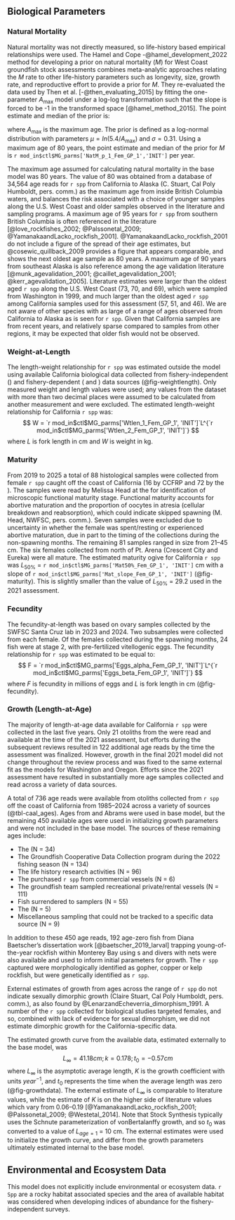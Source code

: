 ## Biological Parameters <!--(TOR section D3)--> {#sec-biology}

### Natural Mortality

Natural mortality was not directly measured, so life-history based empirical relationships were used. The Hamel and Cope -@hamel_development_2022 method for developing a prior on natural mortality ($M$) for West Coast groundfish stock assessments combines meta-analytic approaches relating the $M$ rate to other life-history parameters such as longevity, size, growth rate, and reproductive effort to provide a prior for $M$. They re-evaluated the data used by Then et al. [-@then_evaluating_2015] by fitting the one-parameter $A_{\text{max}}$ model under a log-log transformation such that the slope is forced to be -1 in the transformed space [@hamel_method_2015]. The point estimate and median of the prior is:

\begin{centering}

$M=\frac{5.4}{A_{\text{max}}}$

\end{centering}

\vspace{0.5cm}

where $A_{\text{max}}$ is the maximum age. The prior is defined as a log-normal distribution with parameters $\mu = ln(5.4/A_{\text{max}})$ and $\sigma = 0.31$. Using a maximum age of 80 years, the point estimate and median of the prior for $M$ is `r mod_in$ctl$MG_parms['NatM_p_1_Fem_GP_1','INIT']` per year.

The maximum age assumed for calculating natural mortality in the base model was 80 years. The value of 80 was obtained from a database of 34,564 age reads for `r spp` from California to Alaska (C. Stuart, Cal Poly Humboldt, pers. comm.) as the maximum age from inside British Columbia waters, and balances the risk associated with a choice of younger samples along the U.S. West Coast and older samples observed in the literature and sampling programs. A maximum age of 95 years for `r spp` from southern British Columbia is often referenced in the literature [@love_rockfishes_2002; @Palssonetal_2009; @YamanakaandLacko_rockfish_2001]. @YamanakaandLacko_rockfish_2001 do not include a figure of the spread of their age estimates, but @cosewic_quillback_2009 provides a figure that appears comparable, and shows the next oldest age sample as 80 years. A maximum age of 90 years from southeast Alaska is also reference among the age validation literature [@munk_agevalidation_2001; @caillet_agevalidation_2001; @kerr_agevalidation_2005]. Literature estimates were larger than the oldest aged `r spp` along the U.S. West Coast (73, 70, and 69), which were sampled from Washington in 1999, and much larger than the oldest aged `r spp` among California samples used for this assessment (57, 51, and 46). We are not aware of other species with as large of a range of ages observed from California to Alaska as is seen for `r spp`. Given that California samples are from recent years, and relatively sparse compared to samples from other regions, it may be expected that older fish would not be observed. 


### Weight-at-Length

The length-weight relationship for `r spp` was estimated outside the model using available California biological data collected from fishery-independent (\gls{s-wcgbt}) and fishery-dependent (\gls{mrfss} and \gls{crfs}) data sources (@fig-weightlength). Only measured weight and length values were used; any values from the \gls{mrfss} dataset with more than two decimal places were assumed to be calculated from another measurement and were excluded. The estimated length-weight relationship for California `r spp` was:
$$
W = `r mod_in$ctl$MG_parms['Wtlen_1_Fem_GP_1', 'INIT']`L^{`r mod_in$ctl$MG_parms['Wtlen_2_Fem_GP_1', 'INIT']`}
$$
where $L$ is fork length in cm and $W$ is weight in kg.

### Maturity

From 2019 to 2025 a total of 88 histological samples were collected from female `r spp` caught off the coast of California (16 by CCFRP and 72 by the \gls{swfsc}). The samples were read by Melissa Head at the \gls{nwfsc} for identification of microscopic functional maturity stage. Functional maturity accounts for abortive maturation and the proportion of oocytes in atresia (cellular breakdown and reabsorption), which could indicate skipped spawning (M. Head, NWFSC, pers. comm.). Seven samples were excluded due to uncertainty in whether the female was spent/resting or experienced abortive maturation, due in part to the timing of the collections during the non-spawning months. The remaining 81 samples ranged in size from 21--45 cm. The six females collected from north of Pt. Arena (Crescent City and Eureka) were all mature. The estimated maturity ogive for California `r spp` was $L_{50\%}$ = `r mod_in$ctl$MG_parms['Mat50%_Fem_GP_1', 'INIT']` cm with a slope of `r mod_in$ctl$MG_parms['Mat_slope_Fem_GP_1', 'INIT']` (@fig-maturity). This is slightly smaller than the value of $L_{50\%}$ = 29.2 used in the 2021 assessment.  

### Fecundity

The fecundity-at-length was based on ovary samples collected by the SWFSC Santa Cruz lab in 2023 and 2024. Two subsamples were collected from each female. Of the females collected during the spawning months, 24 fish were at stage 2, with pre-fertilized vitellogenic eggs.  The fecundity relationship for `r spp` was estimated to be equal to:
$$
F = `r mod_in$ctl$MG_parms['Eggs_alpha_Fem_GP_1', 'INIT']`L^{`r mod_in$ctl$MG_parms['Eggs_beta_Fem_GP_1', 'INIT']`} 
$$
where $F$ is fecundity in millions of eggs and $L$ is fork length in cm (@fig-fecundity). 

### Growth (Length-at-Age) {#sec-growth}

The majority of length-at-age data available for California `r spp` were collected in the last five years. Only 21 otoliths from the \gls{s-wcgbt} were read and available at the time of the 2021 assessment, but efforts during the subsequent reviews resulted in 122 additional age reads by the time the assessment was finalized. However, growth in the final 2021 model did not change throughout the review process and was fixed to the same external fit as the models for Washington and Oregon. Efforts since the 2021 assessment have resulted in substantially more age samples collected and read across a variety of data sources. 

A total of 736 age reads were available from otoliths collected from `r spp` off the coast of California from 1985--2024 across a variety of sources (@tbl-caal_ages). Ages from \gls{s-ccfrp} and Abrams were used in base model, but the remaining 450 available ages were used in initializing growth parameters and were not included in the base model. The sources of these remaining ages include: 

* The \gls{s-wcgbt} (N = 34)
* The \gls{swfsc} Groundfish Cooperative Data Collection program during the 2022 fishing season (N = 134)
* The \gls{swfsc} life history research activities (N = 96) 
* The \gls{cdfw} purchased `r spp` from commercial vessels (N = 6)
* The \gls{cdfw} groundfish team sampled recreational private/rental vessels (N = 111) 
* Fish surrendered to \gls{crfs} samplers (N = 55) 
* The \gls{iphc} \gls{fiss} (N = 5)
* Miscellaneous sampling that could not be tracked to a specific data source (N = 9)

In addition to these 450 age reads, 192 age-zero fish from Diana Baetscher's dissertation work [@baetscher_2019_larval] trapping young-of-the-year rockfish within Monterey Bay using \gls{smurf}s and divers with nets were also available and used to inform initial parameters for growth. The `r spp` captured were morphologically identified as gopher, copper or kelp rockfish, but were genetically identified as `r spp`. 

External estimates of growth from ages across the range of `r spp` do not indicate sexually dimorphic growth (Claire Stuart, Cal Poly Humboldt, pers. comm.), as also found by @LenarzandEcheverria_dimorphism_1991. A number of the `r spp` collected for biological studies targeted females, and so, combined with lack of evidence for sexual dimorphism, we did not estimate dimorphic growth for the California-specific data. 

The estimated growth curve from the available data, estimated externally to the base model, was 
$$
L_{\infty} = 41.18 cm; k = 0.178; t_0 = -0.57 cm 
$$
where $L_{\infty}$ is the asymptotic average length, $K$ is the growth coefficient with units $year^{-1}$, and $t_0$ represents the time when the average length was zero  (@fig-growthdata). The external estimate of $L_{\infty}$ is comparable to literature values, while the estimate of $K$ is on the higher side of literature values which vary from 0.06--0.19 [@YamanakaandLacko_rockfish_2001; @Palssonetal_2009; @Westetal_2014]. Note that Stock Synthesis typically uses the Schnute parameterization of vonBertalanffy growth, and so $t_0$ was converted to a value of $L_{age=1}$ = 10 cm. The external estimates were used to initialize the growth curve, and differ from the growth parameters ultimately estimated internal to the base model.  

## Environmental and Ecosystem Data <!--(TOR section D4)--> 

This model does not explicitly include environmental or ecosystem data. `r Spp` are a rocky habitat associated species and the area of available habitat was considered when developing indices of abundance for the fishery-independent surveys. 






